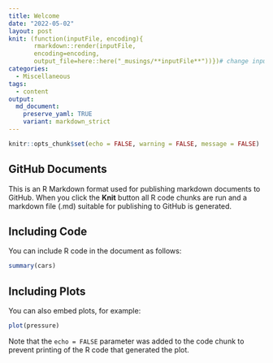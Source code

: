 ```yaml
---
title: Welcome
date: "2022-05-02"
layout: post
knit: (function(inputFile, encoding){
       rmarkdown::render(inputFile,
       encoding=encoding,
       output_file=here::here("_musings/**inputFile**"))})# change inputFile name here
categories:
  - Miscellaneous
tags:
  - content
output:
  md_document:
    preserve_yaml: TRUE
    variant: markdown_strict 
---
```


```r
knitr::opts_chunk$set(echo = FALSE, warning = FALSE, message = FALSE)
```

## GitHub Documents

This is an R Markdown format used for publishing markdown documents to GitHub. When you click the **Knit** button all R code chunks are run and a markdown file (.md) suitable for publishing to GitHub is generated.

## Including Code

You can include R code in the document as follows:

```r
summary(cars)
```

## Including Plots

You can also embed plots, for example:

```r
plot(pressure)
```

Note that the `echo = FALSE` parameter was added to the code chunk to prevent printing of the R code that generated the plot.

